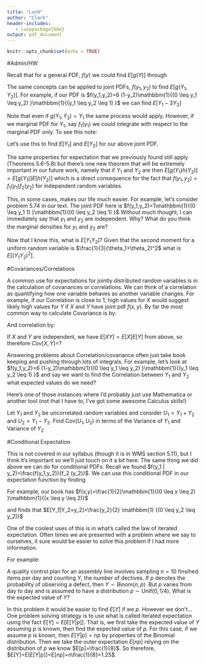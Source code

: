 ```yaml
---
title: "Lsn9"
author: "Clark"
header-includes:
   - \usepackage{bbm}
output: pdf_document
---
```


```r
knitr::opts_chunk$set(echo = TRUE)
```

#Admin/HW

Recall that for a general PDF, $f(y)$ we could find $E[g(Y)]$ through

\vspace{.4in}

The same concepts can be applied to joint PDFs, $f(y_1,y_2)$ to find $E[g(Y_1,Y_2)]$.  For example, if our PDF is $f(y_1,y_2)=6 (1-y_2)\mathbbm{1}{(0 \leq y_1 \leq y_2) }\mathbbm{1}{(y_1 \leq y_2 \leq 1) }$ we can find $E[Y_1-3Y_2]$

\vspace{.5in}

Note that even if $g(Y_1,Y_2)=Y_1$ the same process would apply.  However, if we marginal PDF for $Y_1$, say $f_1 (y_1)$ we could integrate with respect to the marginal PDF only.  To see this note:

\vspace{.5in}

Let's use this to find $E[Y_1]$ and $E[Y_2]$ for our above joint PDF.

\vspace{1.in}

The same properties for expectation that we previously found still apply (Theorems 5.6-5.8) but there's one new theorem that will be extremely important in our future work, namely that if $Y_1$ and $Y_2$ are \textbf{independent} then $E[g(Y_1)h(Y_2)]=E[g(Y_1)]E[h(Y_2)]$ which is a direct consequence for the fact that $f(y_1,y_2)=f_1(y_1)f_2(y_2)$ for independent random variables.

This, in some cases, makes our life much easier.  For example, let's consider problem 5.74 in our text.  The joint PDF here is $f(y_1,y_2)=1\mathbbm{1}{(0 \leq y_1 1) }\mathbbm{1}{(0 \leq y_2 \leq 1) }$  Without much thought, I can immediately say that $y_1$ and $y_2$ are independent.  Why?  What do you think the marginal densities for $y_1$ and $y_2$ are?

\vspace{1.in}

Now that I know this, what is $E[Y_1 Y_2]$?  Given that the second moment for a uniform random variable is $\frac{1}{3}(\theta_1+\theta_2)^2$ what is $E[(Y_1 Y_2)^2]$.

\vspace{1.in}

#Covariances/Correlations

A common use for expectations for jointly distributed random variables is in the calculation of covariances or correlations.  We can think of a correlation as quantifying how one variable behaves as another variable changes.  For example, if our Correlation is close to 1, high values for $X$ would suggest likely high values for $Y$ if $X$ and $Y$ have joint pdf $f(x,y)$.  By far the most common way to calculate Covariance is by:

\vspace{1.in}

And correlation by:

\vspace{1.in}

If $X$ and $Y$ are independent, we have $E[XY]=E[X]E[Y]$ from above, so therefore $Cov[X,Y]=$?

\vspace{.5in}

Answering problems about Correlation/covariance often just take book keeping and pushing through lots of integrals.  For example, let's look at $f(y_1,y_2)=6 (1-y_2)\mathbbm{1}{(0 \leq y_1 \leq y_2) }\mathbbm{1}{(y_1 \leq y_2 \leq 1) }$ and say we want to find the Correlation between $Y_1$ and $Y_2$ what expected values do we need?

\vspace{1in}

Here's one of those instances where I'd probably just use Mathematica or another tool (not that I have to, I've got some awesome Calculus skills!)

Let $Y_1$ and $Y_2$ be uncorrelated random variables and consider $U_1= Y_1+Y_2$ and $U_2= Y_1-Y_2$.  Find $\mbox{Cov}(U_1,U_2)$ in terms of the Variance of $Y_1$ and Variance of $Y_2$

\newpage

#Conditional Expectation

This is not covered in our syllabus (though it is in WMS section 5.11), but I think it's important so we'll just touch on it a bit here.  The same thing we did above we can do for conditional PDFs.  Recall we found $f(y_1 | y_2)=\frac{f(y_1,y_2)}{f_2 (y_2)}$.  We can use this conditional PDF in our expectation function by finding 

\begin{align*}
E[X|Y=y_2]=\int_{-\infty}^{\infty} X f(x|y) dy
\end{align*}

For example, our book has $f(x,y)=\frac{1}{2}\mathbbm{1}{(0 \leq x \leq 2) }\mathbbm{1}{(x \leq y \leq 2)}$

and finds that $E[Y_1|Y_2=y_2]=\frac{y_2}{2} \mathbbm{1} {(0 \leq y_2 \leq y_2)}$

One of the coolest uses of this is in what's called the law of iterated expectation.  Often times we are presented with a problem where we say to ourselves, it sure would be easier to solve this problem if I had more information. 

For example:

A quality control plan for an assembly line involves sampling $n=10$ finsihed items per day and counting $Y$, the number of dectives.  If $p$ denotes the probability of observing a defect, then $Y\sim \mbox{Binom}(n,p)$.  But $p$ varies from day to day and is assumed to have a distribution $p \sim \mbox{Unif}(0,1/4)$.  What is the expected value of $Y$?

In this problem it would be \textbf{much} easier to find $E[Y]$ if we \textit{knew} $p$.  However we don't...  One problem solving strategy is to use what is called iterated expectation using the fact $E[Y]=E[E[Y|p]]$.  That is, we first take the expected value of $Y$ assuming $p$ is known, then find the expected value of $p$.  For this case, if we assume $p$ is known, then $E[Y|p]=np$ by properties of the Binomial distribution.  Then we take the outer expectation $E[np]$ relying on the distribution of $p$ we know $E[p]=\frac{1}{8}$.  So therefore, $E[Y]=E[E[Y|p]]=E[np]=n\frac{1}{8}=1.25$.


